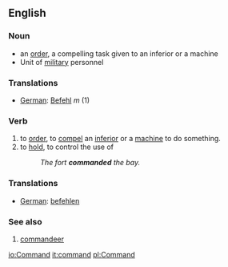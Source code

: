 ==English==
===Noun===
*an [[order]], a compelling task given to an inferior or a machine
*Unit of [[military]] personnel

===Translations===

*[[German]]: [[Befehl]] ''m'' (1)

===Verb===
# to [[order]], to [[compel]] an [[inferior]] or a [[machine]] to do something.
# to [[hold]], to control the use of
#:''The fort '''commanded''' the bay.''

===Translations===

*[[German]]: [[befehlen]]

===See also===

# [[commandeer]]

[[io:Command]]
[[it:command]]
[[pl:Command]]